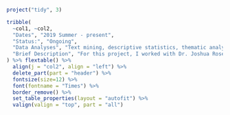 
```r
project("tidy", 3)
```

```r

tribble(
  ~col1, ~col2,
  "Dates", "2019 Summer - present",
  "Status:", "Ongoing",
  "Data Analyses", "Text mining, descriptive statistics, thematic analysis",
  "Brief Description", "For this project, I worked with Dr. Joshua Rosenberg (TPTE). We downloaded one years' worth of Tweets with the hashtag #TidyTuesday, which is used for weekly data visualization challenges using R. We analyzed participation, code contributions, and Tweet content. We have also developed a secondary survey project examining data visualization development over time."
) %>% flextable() %>%
  align(j = "col2", align = "left") %>%
  delete_part(part = "header") %>%
  fontsize(size=12) %>%
  font(fontname = "Times") %>%
  border_remove() %>%
  set_table_properties(layout = "autofit") %>%
  valign(valign = "top", part = "all")

```


\newline
